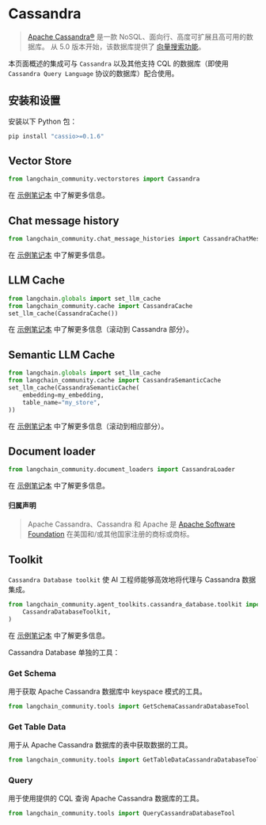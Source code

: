 # Cassandra

> [Apache Cassandra®](https://cassandra.apache.org/) 是一款 NoSQL、面向行、高度可扩展且高可用的数据库。
> 从 5.0 版本开始，该数据库提供了 [向量搜索功能](https://cassandra.apache.org/doc/trunk/cassandra/vector-search/overview.html)。

本页面概述的集成可与 `Cassandra` 以及其他支持 CQL 的数据库（即使用 `Cassandra Query Language` 协议的数据库）配合使用。

## 安装和设置

安装以下 Python 包：

```bash
pip install "cassio>=0.1.6"
```

## Vector Store

```python
from langchain_community.vectorstores import Cassandra
```

在 [示例笔记本](/docs/integrations/vectorstores/cassandra) 中了解更多信息。

## Chat message history

```python
from langchain_community.chat_message_histories import CassandraChatMessageHistory
```

在 [示例笔记本](/docs/integrations/memory/cassandra_chat_message_history) 中了解更多信息。

## LLM Cache

```python
from langchain.globals import set_llm_cache
from langchain_community.cache import CassandraCache
set_llm_cache(CassandraCache())
```

在 [示例笔记本](/docs/integrations/llm_caching#cassandra-caches) 中了解更多信息（滚动到 Cassandra 部分）。

## Semantic LLM Cache

```python
from langchain.globals import set_llm_cache
from langchain_community.cache import CassandraSemanticCache
set_llm_cache(CassandraSemanticCache(
    embedding=my_embedding,
    table_name="my_store",
))
```

在 [示例笔记本](/docs/integrations/llm_caching#cassandra-caches) 中了解更多信息（滚动到相应部分）。

## Document loader

```python
from langchain_community.document_loaders import CassandraLoader
```

在 [示例笔记本](/docs/integrations/document_loaders/cassandra) 中了解更多信息。

#### 归属声明

> Apache Cassandra、Cassandra 和 Apache 是
> [Apache Software Foundation](http://www.apache.org/) 在美国和/或其他国家注册的商标或商标。

## Toolkit

`Cassandra Database toolkit` 使 AI 工程师能够高效地将代理与 Cassandra 数据集成。

```python
from langchain_community.agent_toolkits.cassandra_database.toolkit import (
    CassandraDatabaseToolkit,
)
```

在 [示例笔记本](/docs/integrations/tools/cassandra_database) 中了解更多信息。

Cassandra Database 单独的工具：

### Get Schema

用于获取 Apache Cassandra 数据库中 keyspace 模式的工具。

```python
from langchain_community.tools import GetSchemaCassandraDatabaseTool
```

### Get Table Data

用于从 Apache Cassandra 数据库的表中获取数据的工具。

```python
from langchain_community.tools import GetTableDataCassandraDatabaseTool
```

### Query

用于使用提供的 CQL 查询 Apache Cassandra 数据库的工具。

```python
from langchain_community.tools import QueryCassandraDatabaseTool
```